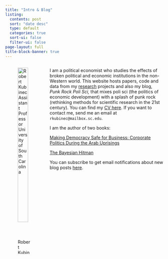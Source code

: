 ```yaml
---
title: "Intro & Blog"
listing:
  contents: post
  sort: "date desc"
  type: default
  categories: true
  sort-ui: false
  filter-ui: false
page-layout: full
title-block-banner: true
---
```


::::: columns
::: {.column width="25%"}
![Robert Kubinec<br>Assistant Professor<br>University of South Carolina](files/img/more_direct_camera_profile_cropped.jpg){width="90%"}
:::

::: {.column width="75%"}
I am a political economist who studies the effects of broken political and economic institutions in the non-Western world. This website hosts papers, code and data from my [research](research/index.qmd) projects and also my blog, *Punk Rock Poli Sci,* that mixes poli sci (the politics of economic development) with a splash of punk rock (rethinking methods for scientific research in the 21st century). You can find my [CV here](files/Robert_Kubinec_CV_full.pdf). If you want to contact me, send me an email at `rkubinec@mailbox.sc.edu`.

I am the author of two books:

[Making Democracy Safe for Business: Corporate Politics During the Arab Uprisings](https://www.cambridge.org/core/books/making-democracy-safe-for-busines/B937C65E6766D9A5D8AC390EA2182B21)

[The Bayesian Hitman](https://www.amazon.com/Bayesian-Hitman-Robert-M-Kubinec/dp/B0D6M4WNRZ)

You can subscribe to get email notifications about new blog posts [here](https://docs.google.com/forms/d/e/1FAIpQLScgbBPHF1uAjhTFQ2CUxmQ75gSsLsnl-wja2Blx2ZyOxQQITg/viewform?usp=sf_link).
:::
:::::
